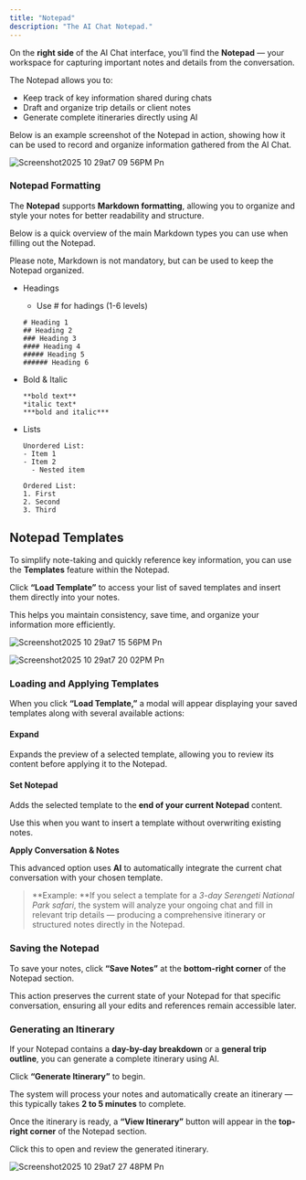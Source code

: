 ```yaml
---
title: "Notepad"
description: "The AI Chat Notepad."
---
```


On the **right side** of the AI Chat interface, you’ll find the **Notepad** — your workspace for capturing important notes and details from the conversation.

The Notepad allows you to:

- Keep track of key information shared during chats
- Draft and organize trip details or client notes
- Generate complete itineraries directly using AI

Below is an example screenshot of the Notepad in action, showing how it can be used to record and organize information gathered from the AI Chat.

![Screenshot2025 10 29at7 09 56PM Pn](/images/Screenshot2025-10-29at7.09.56PM.png)

### Notepad Formatting

The **Notepad** supports **Markdown formatting**, allowing you to organize and style your notes for better readability and structure.

Below is a quick overview of the main Markdown types you can use when filling out the Notepad.

<Info>
  Please note, Markdown is not mandatory, but can be used to keep the Notepad organized.
</Info>

- Headings
  - Use # for hadings (1-6 levels)

  ```
  # Heading 1
  ## Heading 2
  ### Heading 3
  #### Heading 4
  ##### Heading 5
  ###### Heading 6
  ```
- Bold & Italic

  ```
  **bold text**
  *italic text*
  ***bold and italic***
  ```
- Lists

  ```
  Unordered List:
  - Item 1
  - Item 2
    - Nested item
  
  Ordered List:
  1. First
  2. Second
  3. Third
  ```

## Notepad Templates

To simplify note-taking and quickly reference key information, you can use the **Templates** feature within the Notepad.

Click **“Load Template”** to access your list of saved templates and insert them directly into your notes.

This helps you maintain consistency, save time, and organize your information more efficiently.

![Screenshot2025 10 29at7 15 56PM Pn](/images/Screenshot2025-10-29at7.15.56PM.png)

![Screenshot2025 10 29at7 20 02PM Pn](/images/Screenshot2025-10-29at7.20.02PM.png)

### **Loading and Applying Templates**

When you click **“Load Template,”** a modal will appear displaying your saved templates along with several available actions:

#### **Expand**

Expands the preview of a selected template, allowing you to review its content before applying it to the Notepad.

#### **Set Notepad**

Adds the selected template to the **end of your current Notepad** content.

Use this when you want to insert a template without overwriting existing notes.

**Apply Conversation & Notes**

This advanced option uses **AI** to automatically integrate the current chat conversation with your chosen template.

> **Example: **If you select a template for a _3-day Serengeti National Park safari_, the system will analyze your ongoing chat and fill in relevant trip details — producing a comprehensive itinerary or structured notes directly in the Notepad.

### **Saving the Notepad**

To save your notes, click **“Save Notes”** at the **bottom-right corner** of the Notepad section.

This action preserves the current state of your Notepad for that specific conversation, ensuring all your edits and references remain accessible later.

### **Generating an Itinerary**

If your Notepad contains a **day-by-day breakdown** or a **general trip outline**, you can generate a complete itinerary using AI.

Click **“Generate Itinerary”** to begin.

The system will process your notes and automatically create an itinerary — this typically takes **2 to 5 minutes** to complete.

Once the itinerary is ready, a **“View Itinerary”** button will appear in the **top-right corner** of the Notepad section.

Click this to open and review the generated itinerary.

![Screenshot2025 10 29at7 27 48PM Pn](/images/Screenshot2025-10-29at7.27.48PM.png)